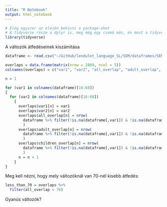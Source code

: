 ```yaml
---
title: "R Notebook"
output: html_notebook
---
```


```r
# Elég egyszer az elején behívni a package-eket
# A tidyverse része a dplyr is, meg még egy csomó más, én most a tidyverse-et töltöm be emiatt
library(tidyverse)
```

A változók átfedéseinek kiszámítása

```r

dataframe <- read.csv("~/GitHub/lendulet_language_SL/SEM/dataframes/SEM_df.csv", header = TRUE)

overlaps = data.frame(matrix(nrow = 2809, ncol = 5))
colnames(overlaps) = c("var1", "var2", "all_overlap", "adult_overlap", "children_overlap")

n = 1

for (var1 in colnames(dataframe)[16:68])
{
  for (var2 in colnames(dataframe)[16:68])
    {
      overlaps$var1[n] = var1
      overlaps$var2[n] = var2
      overlaps$all_overlap[n] = nrow(
        dataframe %>% filter(!is.na(dataframe[,var1]) & !is.na(dataframe[,var2]))
        )
      overlaps$adult_overlap[n] = nrow(
        dataframe %>% filter(!is.na(dataframe[,var1]) & !is.na(dataframe[,var2]) & age_years > 14)
        )
      overlaps$children_overlap[n] = nrow(
        dataframe %>% filter(!is.na(dataframe[,var1]) & !is.na(dataframe[,var2]) & age_years <= 14)
        )
      n = n + 1
    }
}

```

Meg kell nézni, hogy mely változóknál van 70-nél kisebb átfedés:

```r

less_than_70 = overlaps %>% 
  filter(all_overlap < 70)

```


Gyanús változók?

